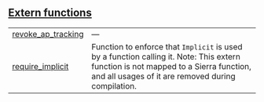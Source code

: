 
## [Extern functions](./core-internal-extern_functions)

| | |
|:---|:---|
| [revoke_ap_tracking](./core-internal-revoke_ap_tracking) | — |
| [require_implicit](./core-internal-require_implicit) | Function to enforce that `Implicit`  is used by a function calling it. Note: This extern function is not mapped to a Sierra function, and all usages of it are removed during compilation. |
